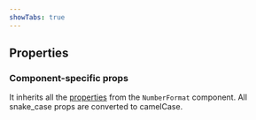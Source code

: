 ```yaml
---
showTabs: true
---
```



## Properties

<StandardProperties type="number" />

### Component-specific props

It inherits all the [properties](/uilib/components/number-format/properties/) from the `NumberFormat` component. All snake_case props are converted to camelCase.
